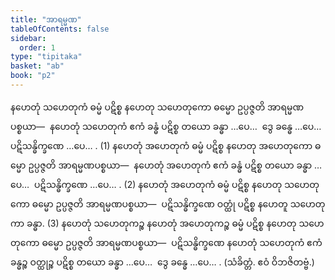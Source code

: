 ```yaml
---
title: "အာရမ္မဏ"
tableOfContents: false
sidebar:
  order: 1
type: "tipitaka"
basket: "ab"
book: "p2"
---
```



<DynamicBreadcrumb />

<Division number="162" book="p2" e="ch" v="38" p="70">

<Paragraph number="449" book="p2">
နဟေတုံ သဟေတုကံ ဓမ္မံ ပဋိစ္စ နဟေတု သဟေတုကော ဓမ္မော ဥပ္ပဇ္ဇတိ အာရမ္မဏပစ္စယာ—  နဟေတုံ သဟေတုကံ ဧကံ ခန္ဓံ ပဋိစ္စ တယော ခန္ဓာ …ပေ…  ဒွေ ခန္ဓေ …ပေ…  ပဋိသန္ဓိက္ခဏေ …ပေ… . (1)
</Paragraph>

<Paragraph number="450" book="p2">
နဟေတုံ အဟေတုကံ ဓမ္မံ ပဋိစ္စ နဟေတု အဟေတုကော ဓမ္မော ဥပ္ပဇ္ဇတိ အာရမ္မဏပစ္စယာ—  နဟေတုံ အဟေတုကံ ဧကံ ခန္ဓံ ပဋိစ္စ တယော ခန္ဓာ …ပေ…  ပဋိသန္ဓိက္ခဏေ …ပေ… . (2)
</Paragraph>

<Paragraph number="451" book="p2">
နဟေတုံ အဟေတုကံ ဓမ္မံ ပဋိစ္စ နဟေတု သဟေတုကော ဓမ္မော ဥပ္ပဇ္ဇတိ အာရမ္မဏပစ္စယာ—  ပဋိသန္ဓိက္ခဏေ ဝတ္ထုံ ပဋိစ္စ နဟေတူ သဟေတုကာ ခန္ဓာ. (3)
</Paragraph>

<Paragraph number="452" book="p2">
နဟေတုံ သဟေတုကဉ္စ နဟေတုံ အဟေတုကဉ္စ ဓမ္မံ ပဋိစ္စ နဟေတု သဟေတုကော ဓမ္မော ဥပ္ပဇ္ဇတိ အာရမ္မဏပစ္စယာ—  ပဋိသန္ဓိက္ခဏေ နဟေတုံ သဟေတုကံ ဧကံ ခန္ဓဉ္စ ဝတ္ထုဉ္စ ပဋိစ္စ တယော ခန္ဓာ …ပေ…  ဒွေ ခန္ဓေ …ပေ… . (သံခိတ္တံ. ဧဝံ ဝိဘဇိတဗ္ဗံ.)
</Paragraph>
</Division>